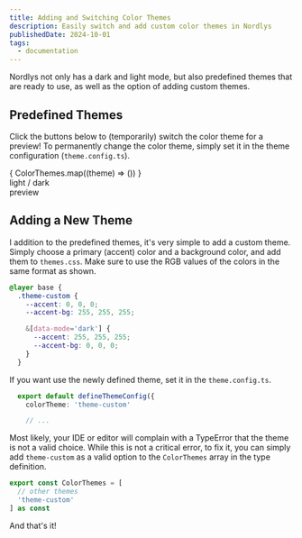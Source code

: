 ```yaml
---
title: Adding and Switching Color Themes
description: Easily switch and add custom color themes in Nordlys
publishedDate: 2024-10-01
tags:
  - documentation
---
```



Nordlys not only has a dark and light mode, but also predefined themes that are ready to use, as well as the option of adding custom themes.

## Predefined Themes

Click the buttons below to (temporarily) switch the color theme for a preview! To permanently change the color theme, simply set it in the theme configuration (`theme.config.ts`).


<div class="w-full flex justify-between flex-wrap">
  {
    ColorThemes.map((theme) => (<ColorThemeSwitch theme={theme}/>))
  }
  <div class="flex flex-col items-center justify-around">
    <span class="text-5xl"><DarkLightToggle/></span>
    <span class="text">light / dark</span>
  </div>
</div>

<div class="w-full flex justify-center gap-8 my-24">
  <LandingHero frontmatter={{gradient: true, background: true}}>preview</LandingHero>
  <span class="iconify text-accent mt-2 tabler--brush text-8xl"></span>
</div>

## Adding a New Theme

I addition to the predefined themes, it's very simple to add a custom theme. Simply choose a primary (accent) color and a background color, and add them to `themes.css`. Make sure to use the RGB values of the colors in the same format as shown.

```css src/style/themes.css
@layer base {
  .theme-custom {
    --accent: 0, 0, 0;
    --accent-bg: 255, 255, 255;

    &[data-mode='dark'] {
      --accent: 255, 255, 255;
      --accent-bg: 0, 0, 0;
    }
  }
```
If you want use the newly defined theme, set it in the `theme.config.ts`.

```ts src/theme.config.ts
  export default defineThemeConfig({
    colorTheme: 'theme-custom'

    // ...
```

Most likely, your IDE or editor will complain with a TypeError that the theme is not a valid choice. While this is not a critical error, to fix it, you can simply add `theme-custom` as a valid option to the `ColorThemes` array in the type definition.

```ts src/types.ts
export const ColorThemes = [
  // other themes
  'theme-custom'
] as const
```

And that's it!